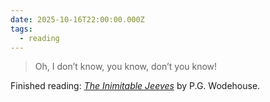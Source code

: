 ```yaml
---
date: 2025-10-16T22:00:00.000Z
tags:
  - reading
---
```

> Oh, I don’t know, you know, don’t you know!

Finished reading: <i>[The Inimitable Jeeves](https://www.goodreads.com/book/show/9515964-the-inimitable-jeeves)</i> by P.G. Wodehouse.